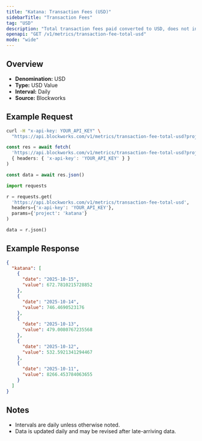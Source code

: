 ```yaml
---
title: "Katana: Transaction Fees (USD)"
sidebarTitle: "Transaction Fees"
tag: "USD"
description: "Total transaction fees paid converted to USD, does not include out-of-protocol tips or additional sources of revenue"
openapi: "GET /v1/metrics/transaction-fee-total-usd"
mode: "wide"
---
```


## Overview

- **Denomination:** USD
- **Type:** USD Value
- **Interval:** Daily
- **Source:** Blockworks

## Example Request

<CodeGroup>

```bash cURL
curl -H "x-api-key: YOUR_API_KEY" \
  "https://api.blockworks.com/v1/metrics/transaction-fee-total-usd?project=katana"
```

```typescript TypeScript
const res = await fetch(
  'https://api.blockworks.com/v1/metrics/transaction-fee-total-usd?project=katana',
  { headers: { 'x-api-key': 'YOUR_API_KEY' } }
)

const data = await res.json()
```

```python Python
import requests

r = requests.get(
  'https://api.blockworks.com/v1/metrics/transaction-fee-total-usd',
  headers={'x-api-key': 'YOUR_API_KEY'},
  params={'project': 'katana'}
)

data = r.json()
```

</CodeGroup>

## Example Response

```json
{
  "katana": [
    {
      "date": "2025-10-15",
      "value": 672.7810215728852
    },
    {
      "date": "2025-10-14",
      "value": 746.4690523176
    },
    {
      "date": "2025-10-13",
      "value": 479.0080767235568
    },
    {
      "date": "2025-10-12",
      "value": 532.5921341294467
    },
    {
      "date": "2025-10-11",
      "value": 8266.453784063655
    }
  ]
}
```

## Notes
- Intervals are daily unless otherwise noted.
- Data is updated daily and may be revised after late-arriving data.